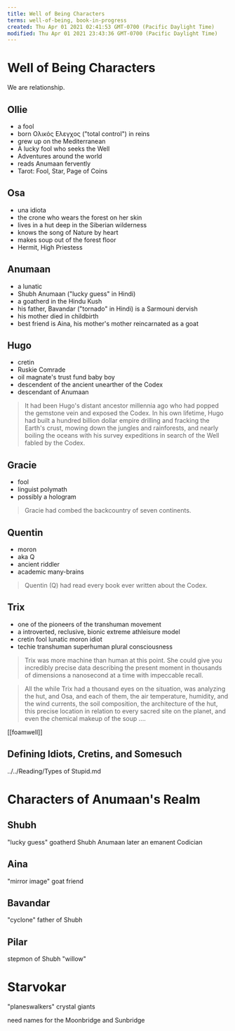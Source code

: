 ```yaml
---
title: Well of Being Characters
terms: well-of-being, book-in-progress
created: Thu Apr 01 2021 02:41:53 GMT-0700 (Pacific Daylight Time)
modified: Thu Apr 01 2021 23:43:36 GMT-0700 (Pacific Daylight Time)
---
```


# Well of Being Characters

We are relationship.

## Ollie

- a fool
- born Oλικός Eλεγχος ("total control") in reins
- grew up on the Mediterranean
- A lucky fool who seeks the Well
- Adventures around the world
- reads Anumaan fervently
- Tarot: Fool, Star, Page of Coins

## Osa

- una idiota
- the crone who wears the forest on her skin
- lives in a hut deep in the Siberian wilderness
- knows the song of Nature by heart
- makes soup out of the forest floor
- Hermit, High Priestess

## Anumaan

- a lunatic
- Shubh Anumaan ("lucky guess" in Hindi)
- a goatherd in the Hindu Kush
- his father, Bavandar ("tornado" in Hindi) is a Sarmouni dervish
- his mother died in childbirth
- best friend is Aina, his mother's mother reincarnated as a goat

## Hugo

- cretin
- Ruskie Comrade
- oil magnate's trust fund baby boy
- descendent of the ancient unearther of the Codex
- descendant of Anumaan

> It had been Hugo's distant ancestor millennia ago who had popped the gemstone vein and exposed the Codex. In his own lifetime, Hugo had built a hundred billion dollar empire drilling and fracking the Earth's crust, mowing down the jungles and rainforests, and nearly boiling the oceans with his survey expeditions in search of the Well fabled by the Codex.

## Gracie

- fool
- linguist polymath
- possibly a hologram

> Gracie had combed the backcountry of seven continents.

## Quentin

- moron
- aka Q
- ancient riddler
- academic many-brains

> Quentin (Q) had read every book ever written about the Codex.

## Trix

- one of the pioneers of the transhuman movement
- a introverted, reclusive, bionic extreme athleisure model
- cretin fool lunatic moron idiot
- techie transhuman superhuman plural consciousness

> Trix was more machine than human at this point. She could give you incredibly precise data describing the present moment in thousands of dimensions a nanosecond at a time with impeccable recall.

> All the while Trix had a thousand eyes on the situation, was analyzing the hut, and Osa, and each of them, the air temperature, humidity, and the wind currents, the soil composition, the architecture of the hut, this precise location in relation to every sacred site on the planet, and even the chemical makeup of the soup ….

[[foamwell]]

## Defining Idiots, Cretins, and Somesuch

../../Reading/Types of Stupid.md

# Characters of Anumaan's Realm

## Shubh

"lucky guess"
goatherd Shubh Anumaan
later an emanent Codician

## Aina

"mirror image"
goat friend

## Bavandar

"cyclone"
father of Shubh

## Pilar

stepmon of Shubh
"willow"

# Starvokar

"planeswalkers"
crystal giants

need names for the Moonbridge and Sunbridge
